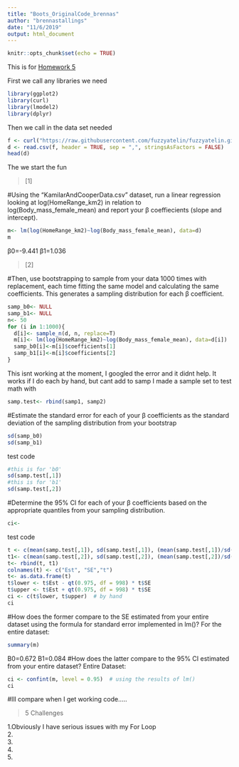```yaml
---
title: "Boots_OriginalCode_brennas"
author: "brennastallings"
date: "11/6/2019"
output: html_document
---
```


```r
knitr::opts_chunk$set(echo = TRUE)
```
This is for [Homework 5](https://fuzzyatelin.github.io/bioanth-stats/homework-05.html)


First we call any libraries we need
```r
library(ggplot2)
library(curl)
library(lmodel2)
library(dplyr)
```
Then we call in the data set needed
```r
f <- curl("https://raw.githubusercontent.com/fuzzyatelin/fuzzyatelin.github.io/master/AN597_Fall19/KamilarAndCooperData.csv")
d <- read.csv(f, header = TRUE, sep = ",", stringsAsFactors = FALSE)
head(d)
```
The we start the fun

>[1] 

#Using the “KamilarAndCooperData.csv” dataset, run a linear regression looking at log(HomeRange_km2) in relation to log(Body_mass_female_mean) and report your β coeffiecients (slope and intercept).
```r
m<- lm(log(HomeRange_km2)~log(Body_mass_female_mean), data=d)
m
```
β0=-9.441
β1=1.036

>[2] 

#Then, use bootstrapping to sample from your data 1000 times with replacement, each time fitting the same model and calculating the same coefficients. This generates a sampling distribution for each β coefficient.
```r
samp_b0<- NULL
samp_b1<- NULL
n<- 50
for (i in 1:1000){
  d[i]<- sample_n(d, n, replace=T)
  m[i]<- lm(log(HomeRange_km2)~log(Body_mass_female_mean), data=d[i])
  samp_b0[i]<-m[i]$coefficients[1]
  samp_b1[i]<-m[i]$coefficients[2]
}

```
This isnt working at the moment, I googled the error and it didnt help. It works if I do each by hand, but cant add to samp
I made a sample set to test math with
```r
samp.test<- rbind(samp1, samp2)
```


#Estimate the standard error for each of your β coefficients as the standard deviation of the sampling distribution from your bootstrap 
```r
sd(samp_b0)
sd(samp_b1)
```
test code
```r
#this is for 'b0'
sd(samp.test[,1])
#this is for 'b1'
sd(samp.test[,2])
```


#Determine the 95% CI for each of your β coefficients based on the appropriate quantiles from your sampling distribution.
```r
ci<-
```
test code
```r
t <- c(mean(samp.test[,1]), sd(samp.test[,1]), (mean(samp.test[,1])/sd(samp.test[,1])))
t1<- c(mean(samp.test[,2]), sd(samp.test[,2]), (mean(samp.test[,2])/sd(samp.test[,2])))
t<- rbind(t, t1)
colnames(t) <- c("Est", "SE","t")
t<- as.data.frame(t)
t$lower <- t$Est - qt(0.975, df = 998) * t$SE
t$upper <- t$Est + qt(0.975, df = 998) * t$SE
ci <- c(t$lower, t$upper)  # by hand
ci
```


#How does the former compare to the SE estimated from your entire dataset using the formula for standard error implemented in lm()?
For the entire dataset:
```r
summary(m)
```
B0=0.672
B1=0.084
#How does the latter compare to the 95% CI estimated from your entire dataset?
Entire Dataset:
```r
ci <- confint(m, level = 0.95)  # using the results of lm()
ci
```
#Ill compare when I get working code.....

>5 Challenges

1.Obviously I have serious issues with my For Loop
</br>
2.
</br>
3.
</br>
4.
</br>
5.